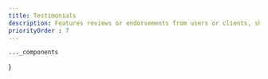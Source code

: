 ```yaml
---
title: Testimonials
description: Features reviews or endorsements from users or clients, showcasing their positive experiences to build trust and credibility.
priorityOrder : 7
---
```



    ..._components
}

<BlockPreview
    title="Bento"
    src="/blocks-preview/testimonials/bento"
    code={bentoCode}
    client:visible
/>

<BlockPreview
    title="Bento Soft Cards"
    src="/blocks-preview/testimonials/bento-soft"
    code={bentoSoftCode}
    client:visible
/>

<BlockPreview
    title="Plain"
    src="/blocks-preview/testimonials/plain"
    code={plainCode}
    client:visible
/>

<BlockPreview
    title="Centered Plain"
    src="/blocks-preview/testimonials/centered"
    code={centeredCode}
    client:visible
/>

<BlockPreview
    title="Wall Of Love"
    src="/blocks-preview/testimonials/free-grid"
    code={freeGridCode}
    client:visible
/>
